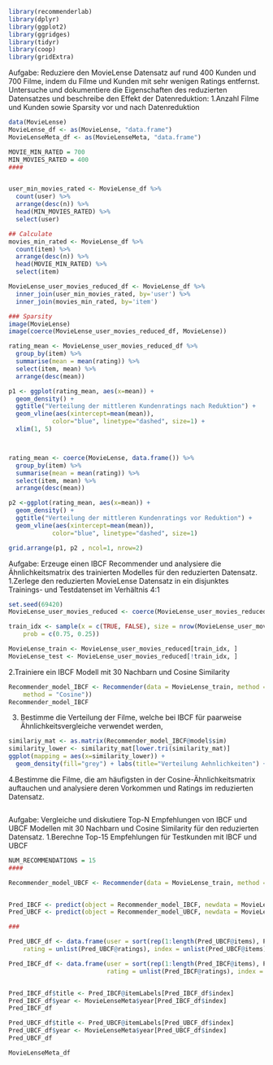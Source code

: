 ```r
library(recommenderlab)
library(dplyr)
library(ggplot2)
library(ggridges)
library(tidyr)
library(coop)
library(gridExtra)
```
Aufgabe: Reduziere den MovieLense Datensatz auf rund 400 Kunden 
und 700 Filme, indem du Filme und Kunden  mit sehr wenigen Ratings 
entfernst.
Untersuche und dokumentiere die Eigenschaften des reduzierten 
Datensatzes und beschreibe den Effekt der Datenreduktion:
  1.Anzahl Filme und Kunden sowie Sparsity vor und nach Datenreduktion
```r
data(MovieLense)
MovieLense_df <- as(MovieLense, "data.frame")
MovieLenseMeta_df <- as(MovieLenseMeta, "data.frame")
```
```r
MOVIE_MIN_RATED = 700
MIN_MOVIES_RATED = 400
####


user_min_movies_rated <- MovieLense_df %>%
  count(user) %>%
  arrange(desc(n)) %>%
  head(MIN_MOVIES_RATED) %>%
  select(user)

## Calculate 
movies_min_rated <- MovieLense_df %>%
  count(item) %>%
  arrange(desc(n)) %>%
  head(MOVIE_MIN_RATED) %>%
  select(item)

MovieLense_user_movies_reduced_df <- MovieLense_df %>%
  inner_join(user_min_movies_rated, by='user') %>%
  inner_join(movies_min_rated, by='item')

### Sparsity
image(MovieLense)
image(coerce(MovieLense_user_movies_reduced_df, MovieLense))
```
```r
rating_mean <- MovieLense_user_movies_reduced_df %>%
  group_by(item) %>%
  summarise(mean = mean(rating)) %>%
  select(item, mean) %>%
  arrange(desc(mean))

p1 <- ggplot(rating_mean, aes(x=mean)) + 
  geom_density() +
  ggtitle("Verteilung der mittleren Kundenratings nach Reduktion") + 
  geom_vline(aes(xintercept=mean(mean)),
            color="blue", linetype="dashed", size=1) +
  xlim(1, 5)



rating_mean <- coerce(MovieLense, data.frame()) %>%
  group_by(item) %>%
  summarise(mean = mean(rating)) %>%
  select(item, mean) %>%
  arrange(desc(mean))

p2 <-ggplot(rating_mean, aes(x=mean)) + 
  geom_density() +
  ggtitle("Verteilung der mittleren Kundenratings vor Reduktion") + 
  geom_vline(aes(xintercept=mean(mean)),
            color="blue", linetype="dashed", size=1)

grid.arrange(p1, p2 , ncol=1, nrow=2)

```
Aufgabe: Erzeuge einen IBCF Recommender und analysiere die 
Ähnlichkeitsmatrix des trainierten Modelles für den reduzierten 
Datensatz.
1.Zerlege den reduzierten MovieLense Datensatz in ein disjunktes Trainings-
und Testdatenset im Verhältnis 4:1
```r
set.seed(69420)
MovieLense_user_movies_reduced <- coerce(MovieLense_user_movies_reduced_df, MovieLense)

train_idx <- sample(x = c(TRUE, FALSE), size = nrow(MovieLense_user_movies_reduced), replace = TRUE, 
    prob = c(0.75, 0.25))

MovieLense_train <- MovieLense_user_movies_reduced[train_idx, ]
MovieLense_test <- MovieLense_user_movies_reduced[!train_idx, ]
```
2.Trainiere ein IBCF Modell mit 30 Nachbarn und Cosine Similarity
```r
Recommender_model_IBCF <- Recommender(data = MovieLense_train, method = "IBCF", parameter = list(k = 30, 
    method = "Cosine"))
Recommender_model_IBCF
```
3. Bestimme die Verteilung der Filme, welche bei IBCF für paarweise 
Ähnlichkeitsvergleiche verwendet werden,

```r
similariy_mat <- as.matrix(Recommender_model_IBCF@model$sim)
similarity_lower <- similarity_mat[lower.tri(similarity_mat)]
ggplot(mapping = aes(x=similarity_lower)) +
  geom_density(fill="grey") + labs(title="Verteilung Aehnlichkeiten") + xlab("Cosine-Aehnlichkeit")
```
4.Bestimme die Filme, die am häufigsten in der Cosine-Ähnlichkeitsmatrix 
auftauchen und analysiere deren Vorkommen und Ratings im reduzierten 
Datensatz.
```r



```
Aufgabe: Vergleiche und diskutiere Top-N Empfehlungen von IBCF und 
UBCF Modellen mit 30 Nachbarn und Cosine Similarity für den 
reduzierten Datensatz.
1.Berechne Top-15 Empfehlungen für Testkunden mit IBCF und UBCF
```r
NUM_RECOMMENDATIONS = 15
####

Recommender_model_UBCF <- Recommender(data = MovieLense_train, method = "UBCF", parameter = list(method = "Cosine"))


Pred_IBCF <- predict(object = Recommender_model_IBCF, newdata = MovieLense_test, n = NUM_RECOMMENDATIONS)
Pred_UBCF <- predict(object = Recommender_model_UBCF, newdata = MovieLense_test, n = NUM_RECOMMENDATIONS)

###

```
```r
Pred_UBCF_df <- data.frame(user = sort(rep(1:length(Pred_UBCF@items), Pred_UBCF@n)), 
    rating = unlist(Pred_UBCF@ratings), index = unlist(Pred_UBCF@items))

Pred_IBCF_df <- data.frame(user = sort(rep(1:length(Pred_IBCF@items), Pred_IBCF@n)), 
                           rating = unlist(Pred_IBCF@ratings), index = unlist(Pred_IBCF@items))


Pred_IBCF_df$title <- Pred_IBCF@itemLabels[Pred_IBCF_df$index]
Pred_IBCF_df$year <- MovieLenseMeta$year[Pred_IBCF_df$index]
Pred_IBCF_df

Pred_UBCF_df$title <- Pred_UBCF@itemLabels[Pred_UBCF_df$index]
Pred_UBCF_df$year <- MovieLenseMeta$year[Pred_UBCF_df$index]
Pred_UBCF_df

```
```r
MovieLenseMeta_df

```
```r



```
